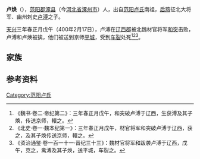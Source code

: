'''卢焕'''（{{bd|？||400年||}}），[[范阳郡|范阳郡]][[涿县|涿县]]（今[[河北省|河北省]][[涿州市|涿州市]]）人，出自[[范阳卢氏|范阳卢氏]]南祖，[[后燕|后燕]]征北大将军、幽州刺史[[卢溥|卢溥]]之子。

[[天兴_(北魏)|天兴]]三年春正月戊午（400年2月17日），卢溥在[[辽西郡|辽西郡]]被北魏材官将军[[和突|和突]]击败，卢溥和卢焕被擒，他们被送到京师[[平城遗址|平城]]，受到[[车裂|车裂]]处死<ref>《魏书·卷二·帝纪第二》：三年春正月戊午，和突破卢溥于辽西，生获溥及其子焕，传送京师，轘之。</ref><ref>《北史·卷一·魏本纪第一》：三年春正月戊午，材官将军和突破卢溥于辽西，获之，及其子焕传送京师，轘之。</ref><ref>《资治通鉴·卷一百一十一·晋纪三十三》：魏材官将军和跋袭卢溥于辽西，戊午，克之，禽溥及其子焕，送平城，车裂之。</ref>。

==家族==
{{main|范阳卢氏世系图}}

==参考资料==
{{reflist}}

[[Category:范阳卢氏|Category:范阳卢氏]]